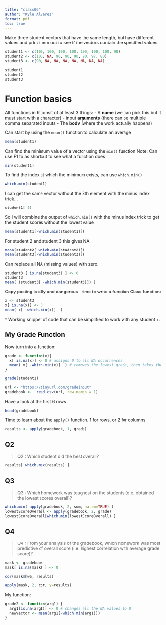 ```yaml
---
title: "class06"
author: "Kyle Alvarez"
format: pdf
toc: true
---
```


Make three student vectors that have the same length, but have different values and print them out to see if the vectors contain the specified values
```r
student1 <- c(100, 100, 100, 100, 100, 100, 100, 90)
student2 <- c(100, NA, 90, 90, 90, 90, 97, 80)
student3 <- c(90, NA, NA, NA, NA, NA, NA, NA)

student1
student2
student3
```

# Function basics

All functions in R consit of at least 3 things:
- A **name** (we can pick this but it must start with a character)
- input **arguments** (there can be multiple comma separated inputs
- The **body** (where the work actually happens)

Can start by using the `mean()` function to calculate an average

```r
mean(student1)
```

Can find the minimum value of a vector using the `min()` function
Note: Can use F1 to as shortcut to see what a function does
```r
min(student1)
```

To find the index at which the minimum exists, can use `which.min()`
```r
which.min(student1)
```

I can get the same vector without the 8th element with the minus index trick...
```r
student1[-8]
```

So I will combine the output of `which.min()` with the minus index trick to get the student scores without the lowest value
```r
mean(student1[-which.min(student1)])
```

For student 2 and student 3 this gives NA
```r
mean(student2[-which.min(student2)])
mean(student3[-which.min(student3)])
```

Can replace all NA (missing values) with zero. 
```r
student3 [ is.na(student3) ] <- 0
student3
mean( (student3[ -which.min(student3)]) )
```

Copy pasting is silly and dangerous - time to write a function
Class function:
```r
x <- student3
x[ is.na(x)] <- 0
mean( x[ -which.min(x)]  )
```

^ Working snippet of code that can be simplified to work with any student `x`.

## My Grade Function

Now turn into a function:
```r
grade <- function(x){
  x[ is.na(x)] <- 0 # assigns 0 to all NA occurrences
  mean( x[ -which.min(x)]  ) # removes the lowest grade, then takes the mean of the remaining grades
}
```

```r
grade(student1)
```

```r
url <- "https://tinyurl.com/gradeinput"
gradebook <-  read.csv(url, row.names = 1)
```


Have a look at the first 6 rows
```r
head(gradebook)
```

Time to learn about the `apply()` function. 1 for rows, or 2 for columns

```r
results <- apply(gradebook, 1, grade)

```

## Q2
> Q2 : Which student did the best overall?

```r
results[ which.max(results) ]
```

## Q3
> Q3 : Which homework was toughest on the students (o.e. obtained the lowest scores overall)?

```r
which.min( apply(gradebook, 2, sum, na.rm=TRUE) )
lowestScoreOverall <- apply(gradebook, 2, grade)
lowestScoreOverall[which.min(lowestScoreOverall) ]
```

## Q4
> Q4 : From your analysis of the gradebook, which homework was most
predictive of overall score (i.e. highest correlation with average grade score)?

```r
mask <- gradebook
mask[ is.na(mask) ] <- 0

cor(mask$hw5, results)
```

```r
apply(mask, 2, cor, y=results)
```



My function:

```r
grade2 <- function(arg1) {
  arg1[is.na(arg1)] <- 0 # changes all the NA values to 0
  newVector <- mean(arg1[-which.min(arg1)])
}
```


